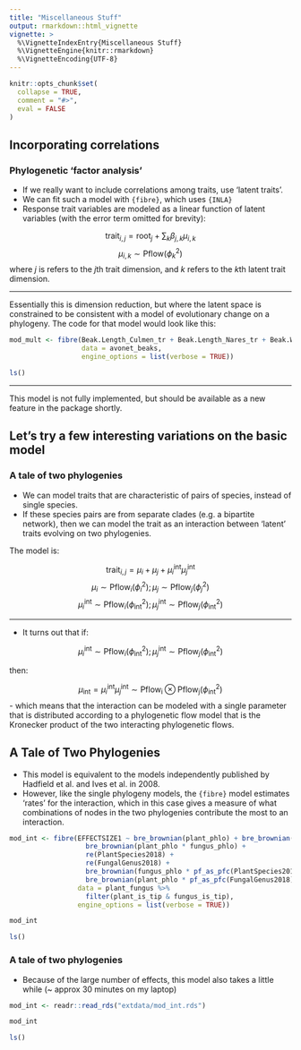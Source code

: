 ```yaml
---
title: "Miscellaneous Stuff"
output: rmarkdown::html_vignette
vignette: >
  %\VignetteIndexEntry{Miscellaneous Stuff}
  %\VignetteEngine{knitr::rmarkdown}
  %\VignetteEncoding{UTF-8}
---
```


```r
knitr::opts_chunk$set(
  collapse = TRUE,
  comment = "#>",
  eval = FALSE
)
```

## Incorporating correlations
### Phylogenetic 'factor analysis'

- If we really want to include correlations among traits, use 'latent traits'.
- We can fit such a model with `{fibre}`, which uses `{INLA}` 
- Response trait variables are modeled as a linear function of latent variables (with the error term omitted for brevity):

$$\text{trait}_{i,j} = \text{root}_j + \sum_k\beta_{j, k}\mu_{i, k}$$
$$\mu_{i, k} \sim \text{Pflow}\left(\phi_k^2\right)$$
where $j$ is refers to the $j$th trait dimension, and $k$ refers to the $k$th latent trait dimension. 

---

Essentially this is dimension reduction, but where the latent space is constrained to be consistent with a model of evolutionary change on a phylogeny. The code for that model would look like this:

```r
mod_mult <- fibre(Beak.Length_Culmen_tr + Beak.Length_Nares_tr + Beak.Width_tr + Beak.Depth_tr ~ bre_brownian(phlo, latent = 2), 
                  data = avonet_beaks,
                  engine_options = list(verbose = TRUE))
```

```r
ls()
```

---

This model is not fully implemented, but should be available as a new feature in the package shortly.


## Let's try a few interesting variations on the basic model
### A tale of two phylogenies

- We can model traits that are characteristic of pairs of species, instead of single species.
- If these species pairs are from separate clades (e.g. a bipartite network), then we can model the trait as an interaction between 'latent' traits evolving on two phylogenies.

The model is:

$$\text{trait}_{i,j} = \mu_i + \mu_j + \mu_{i}^\text{int} \mu_{j}^\text{int}$$
$$\mu_i \sim \text{Pflow}_i\left(\phi_i^2\right); \mu_j \sim \text{Pflow}_j\left(\phi_j^2\right)$$
$$\mu_i^\text{int} \sim \text{Pflow}_i\left(\phi_\text{int}^2\right); \mu_j^\text{int} \sim \text{Pflow}_j\left(\phi_\text{int}^2\right)$$

---

- It turns out that if:

$$\mu_i^\text{int} \sim \text{Pflow}_i\left(\phi_\text{int}^2\right); \mu_j^\text{int} \sim \text{Pflow}_j\left(\phi_\text{int}^2\right)$$

then:

$$\mu_\text{int} = \mu_{i}^\text{int} \mu_{j}^\text{int} \sim \text{Pflow}_\text{i}\otimes\text{Pflow}_\text{j}\left(\phi_\text{int}^2\right)$$
- which means that the interaction can be modeled with a single parameter that is distributed according to a phylogenetic flow model that is the Kronecker product of the two interacting phylogenetic flows.

## A Tale of Two Phylogenies

- This model is equivalent to the models independently published by Hadfield et al. and Ives et al. in 2008.
- However, like the single phylogeny models, the `{fibre}` model estimates 'rates' for the interaction, which in this case gives a measure of what combinations of nodes in the two phylogenies contribute the most to an interaction.

```r
mod_int <- fibre(EFFECTSIZE1 ~ bre_brownian(plant_phlo) + bre_brownian(fungus_phlo) + 
                   bre_brownian(plant_phlo * fungus_phlo) +
                   re(PlantSpecies2018) +
                   re(FungalGenus2018) +
                   bre_brownian(fungus_phlo * pf_as_pfc(PlantSpecies2018)) +
                   bre_brownian(plant_phlo * pf_as_pfc(FungalGenus2018)),
                 data = plant_fungus %>%
                   filter(plant_is_tip & fungus_is_tip),
                 engine_options = list(verbose = TRUE))

mod_int
```

```r
ls()
```

### A tale of two phylogenies

- Because of the large number of effects, this model also takes a little while (~ approx 30 minutes on my laptop)

```r
mod_int <- readr::read_rds("extdata/mod_int.rds")

mod_int
```

```r
ls()
```